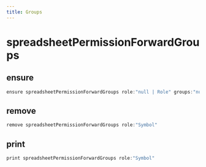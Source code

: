 ```yaml
---
title: Groups
---
```


# spreadsheetPermissionForwardGroups

## ensure

```js filename="Terminal" copy
ensure spreadsheetPermissionForwardGroups role:"null | Role" groups:"null | @empty | Group1, Group2, ..."
```


## remove

```js filename="Terminal" copy
remove spreadsheetPermissionForwardGroups role:"Symbol"
```


## print

```js filename="Terminal" copy
print spreadsheetPermissionForwardGroups role:"Symbol"
```


